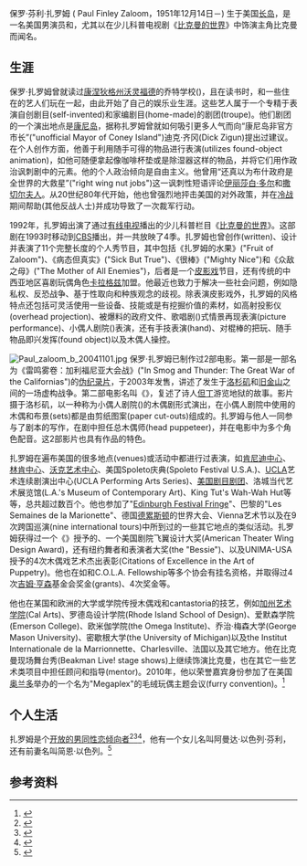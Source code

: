 {{BLP sources|date=September 2013}}
{{Infobox person
| bgcolour      =
| name          = 保罗·扎罗姆<br>(Paul Finley Zaloom)
| image         = Paul zaloom a 20041101.jpg
| birth_date     = {{Birth date and age|1951|12|14}}
| birth_place      = {{link-en|纽约花园城|Garden_City,_New_York}}
| occupation = 木偶师和演员
}}

保罗·芬利·扎罗姆 ( Paul Finley Zaloom，1951年12月14日－) 生于美国[[长岛|长岛]]{{link-en|纽约花园城|Garden_City,_New_York|花园城}}，是一名美国男演员和{{link-en|木偶师|Puppeteer}}，尤其以在少儿科普电视剧《[[比克曼的世界|比克曼的世界]]》中饰演主角比克曼而闻名。

== 生涯 ==

保罗·扎罗姆曾就读过[[康涅狄格州|康涅狄格州]][[沃灵福德_(康涅狄格州)|沃灵福德]]的乔特学校({{link-en|Choate Rosemary Hall|The Choate School}})，且在{{link-en|高达德学院|Goddard College}}读书时，和一些住在{{link-en|牵线偶人戏剧院|Bread and Puppet Theater}}的艺人们玩在一起，由此开始了自己的娱乐业生涯。这些艺人属于一个专精于表演自创剧目(self-invented)和家编剧目(home-made)的剧团(troupe)。他们剧团的一个演出地点是[[康尼岛|康尼岛]]，据称扎罗姆曾就如何吸引更多人气而向“康尼岛非官方市长”("unofficial Mayor of Coney Island")迪克·齐冈(Dick Zigun)提出过建议。在个人创作方面，他善于利用随手可得的物品进行表演(utilizes found-object animation)，如他可随便拿起像咖啡杯垫或是除湿器这样的物品，并将它们用作政治讽刺剧中的元素。他的个人政治倾向是自由主义。他曾用“还真以为布什政府是全世界的大救星”("right wing nut jobs")这一讽刺性短语评论[[伊丽莎白·多尔|伊丽莎白·多尔]]和[[撒切尔夫人|撒切尔夫人]]。从20世纪80年代开始，他也曾强烈地抨击美国的对外政策，并在[[冷战|冷战]]期间帮助(其他反战人士)并成功导致了一次裁军行动。

1992年，扎罗姆出演了通过[[有线电视|有线电视]]播出的少儿科普栏目《[[比克曼的世界|比克曼的世界]]》。这部剧在1993时移动到[[CBS|CBS]]播出，并一共放映了4季。扎罗姆也曾创作(written)、设计并表演了11个完整长度的个人秀节目，其中包括《扎罗姆的水果》("Fruit of Zaloom")、《病态但真实》("Sick But True")、《很棒》("Mighty Nice")和《众敌之母》("The Mother of All Enemies")，后者是一个[[皮影戏|皮影戏]]节目，还有传统的中西亚地区喜剧玩偶角色[[卡拉格兹和哈西瓦特|卡拉格兹]]加盟。他最近也致力于解决一些社会问题，例如隐私权、反恐战争、基于性取向和种族观念的歧视。除表演皮影戏外，扎罗姆的风格特点还包括可灵活使用一些设备、技能或是有挖掘价值的素材，如高射投影仪(overhead projection)、被爆料的政府文件、歌唱剧({{link-en|cantastoria|Cantastoria}})式情景再现表演(picture performance)、小偶人剧院({{link-en|toy theater|toy theater}})表演，还有手技表演(hand)、对棍棒的把玩、随手物品即兴发挥(found object)以及木偶人操控。

[[File:Paul_zaloom_b_20041101.jpg|thumb]] 
保罗·扎罗姆已制作过2部电影。第一部是一部名为《雷鸣雾卷：加利福尼亚大会战》("In Smog and Thunder: The Great War of the Californias")的[[伪纪录片|伪纪录片]]，于2003年发售，讲述了发生于[[洛杉矶|洛杉矶]]和[[旧金山|旧金山]]之间的一场虚构战争。第二部电影名叫《{{link-en|但丁的地狱|Dante's Inferno (2007 film)}}》，复述了诗人[[但丁|但丁]]游览地狱的故事。影片摄于洛杉矶，以一种称为小偶人剧院({{link-en|toy theater|toy theater}})的木偶剧形式演出，在小偶人剧院中使用的木偶和布景(sets)都是由剪纸图案(paper cut-outs)组成的。扎罗姆与他人一同参与了剧本的写作，在剧中担任总木偶师(head puppeteer)，并在电影中为多个角色配音。这2部影片也具有{{link-en|散斗·伯克|Sandow Birk}}作品的特色。

扎罗姆在遍布美国的很多地点(venues)或活动中都进行过表演，如[[约翰·肯尼迪表演艺术中心|肯尼迪中心]]、[[林肯中心|林肯中心]]、[[沃克艺术中心|沃克艺术中心]]、美国Spoleto庆典(Spoleto Festival U.S.A.)、[[加州大学洛杉矶分校|UCLA]]艺术连续剧演出中心(UCLA Performing Arts Series)、[[美国剧目剧团|美国剧目剧团]]、洛城当代艺术展览馆(L.A.'s Museum of Contemporary Art)、King Tut's Wah-Wah Hut等等，总共超过数百个。他也参加了"[[愛丁堡國際藝穗節|Edinburgh Festival Fringe]]"、巴黎的"Les Semaines de la Marionette"、德国[[德累斯顿|德累斯顿]]的{{link-en|UNIMA|UNIMA}}世界大会、Vienna艺术节以及在9次跨国巡演(nine international tours)中所到过的一些其它地点的类似活动。扎罗姆获得过一个《{{link-en|美国乡村之声报|the Village Voice}}》授予的{{link-en|Obie奖|Obie Award}}、一个美国剧院飞翼设计大奖(American Theater Wing Design Award)，还有纽约舞者和表演者大奖(the "Bessie")、{{link-en|洛城每周戏剧奖|LA Weekly Theater Award}}以及UNIMA-USA授予的4次木偶戏艺术杰出表彰(Citations of Excellence in the Art of Puppetry)。他也在如{{link-en|Guggenheim Fellowship|Guggenheim Fellowship}}和C.O.L.A. Fellowship等多个协会有挂名资格，并取得过4次[[吉姆·亨森|吉姆·亨森]]基金会奖金(grants)、4次{{link-en|国家艺术基金|National Endowment for the Arts}}奖金等。

他也在某国和欧洲的大学或学院传授木偶戏和cantastoria的技艺，例如[[加州艺术学院|加州艺术学院]](Cal Arts)、罗德岛设计学院(Rhode Island School of Design)、爱默森学院(Emerson College)、欧米伽学院(the Omega Institute)、乔治·梅森大学(George Mason University)、密歇根大学(the University of Michigan)以及the Institut Internationale de la Marrionnette、Charlesville、法国以及其它地方。他在比克曼现场舞台秀(Beakman Live! stage shows)上继续饰演比克曼，也在其它一些艺术类项目中担任顾问和指导(mentor)。2010年，他以荣誉嘉宾身份参加了在美国[[奥兰多|奥兰多]]举办的一个名为"Megaplex"的毛绒玩偶主题会议(furry convention)。<ref>{{cite web | date=2010-08-11 | url=https://my.megaplexcon.org/pastweb/mp9/goh | title=Megaplex 9 - Guest of Honor | accessdate=2012-01-07 | deadurl=yes | archiveurl=https://archive.is/20121221020717/https://my.megaplexcon.org/pastweb/mp9/goh | archivedate=2012-12-21 }}</ref>

== 个人生活 ==

扎罗姆是个[[出柜|开放的]][[男同性恋|男同性恋倾向者]]<ref>{{cite web|url=http://www.zaloom.com/shows.html|title=Shows|accessdate=2012-05-18|publisher=保罗·扎罗姆的官方网站|archive-date=2020-02-19|archive-url=https://web.archive.org/web/20200219073451/http://www.zaloom.com/shows.html|dead-url=no}}</ref><ref>{{cite web |date=2009-02-12 |url=http://www.journal-online.co.uk/article/5419--the-manipulate-visual-theatre-festival |title=The Manipulate Visual Theatre Festival |work={{link-en|The Journal|The Journal (student newspaper)}} |accessdate=2009-07-07 |deadurl=yes |archiveurl=https://web.archive.org/web/20120314013800/http://www.journal-online.co.uk/article/5419--the-manipulate-visual-theatre-festival |archivedate=2012-03-14 }}</ref><ref>{{cite web|url=http://minnesota.publicradio.org/display/web/2007/07/18/zaloompuppetry/|title=Paul Zaloom's puppets may push your buttons|date=2007-07-20|accessdate=2012-05-18|publisher={{link-en|Minnesota Public Radio|Minnesota Public Radio}}|last=Roberts|first=Chris|archive-date=2009-10-19|archive-url=https://web.archive.org/web/20091019123211/http://minnesota.publicradio.org/display/web/2007/07/18/zaloompuppetry/|dead-url=no}}</ref>，他有一个女儿名叫阿曼达·以色列·芬利，还有前妻名叫简恩·以色列。<ref>{{cite news |date=1994-01-19 |url=http://www.nytimes.com/1994/01/19/garden/at-lunch-with-paul-zaloom-e-mc-where-m-mad-and-c-cap.html |title=At Lunch With: Paul Zaloom |work=[[纽约时报|纽约时报]] |accessdate=2009-07-07 |first=Marialisa |last=Calta |archive-date=2019-10-13 |archive-url=https://web.archive.org/web/20191013125836/https://www.nytimes.com/1994/01/19/garden/at-lunch-with-paul-zaloom-e-mc-where-m-mad-and-c-cap.html |dead-url=no }}</ref>

== 参考资料 ==
{{reflist}}{{Authority control}}